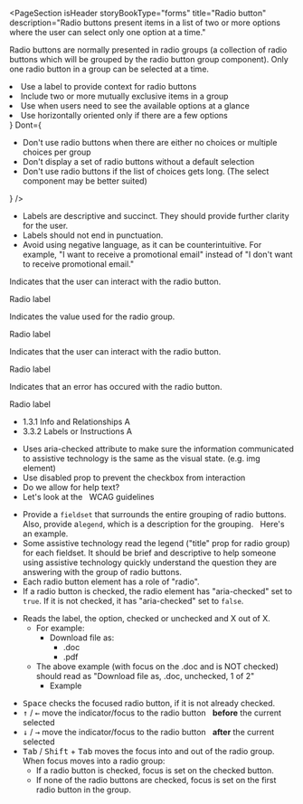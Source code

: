 
<PageSection
  isHeader
  storyBookType="forms"
  title="Radio button"
  description="Radio buttons present items in a list of two or more options where the user can select only one option at a time."
></PageSection>

<PageSection title="Usage">
  <p>
    Radio buttons are normally presented in radio groups (a collection of radio buttons which will
    be grouped by the radio button group component). Only one radio button in a group can be
    selected at a time.
  </p>
</PageSection>

<PageSection title="Best practices">
  <BestPractices
    Do={
      <ul>
        <li>Use a label to provide context for radio buttons</li>
        <li>Include two or more mutually exclusive items in a group</li>
        <li>Use when users need to see the available options at a glance</li>
        <li>Use horizontally oriented only if there are a few options</li>
      </ul>
    }
    Dont={
      <ul>
        <li>
          Don't use radio buttons when there are either no choices or multiple choices per group
        </li>
        <li>Don't display a set of radio buttons without a default selection</li>
        <li>
          Don't use radio buttons if the list of choices gets long. (The select component may be
          better suited)
        </li>
      </ul>
    }
  />
</PageSection>

<PageSection title="Content guidelines">
  <PageSection subSectionLevel={1} title="Labels">
    <ul>
      <li>
        Labels are descriptive and succinct. They should provide further clarity for the user.
      </li>
      <li>Labels should not end in punctuation.</li>
      <li>
        Avoid using negative language, as it can be counterintuitive. For example, "I want to
        receive a promotional email" instead of "I don't want to receive promotional email."
      </li>
    </ul>
  </PageSection>
</PageSection>

<PageSection title="States">
  <PageSection subSectionLevel={1} title="Default">
    <p>Indicates that the user can interact with the radio button.</p>
    <Canvas>
      <PharosRadioButton>
        <span slot="label">Radio label</span>
      </PharosRadioButton>
    </Canvas>
  </PageSection>
  <PageSection subSectionLevel={1} title="Checked">
    <p>Indicates the value used for the radio group.</p>
    <Canvas>
      <PharosRadioButton checked>
        <span slot="label">Radio label</span>
      </PharosRadioButton>
    </Canvas>
  </PageSection>
  <PageSection subSectionLevel={1} title="Disabled">
    <p>Indicates that the user can interact with the radio button.</p>
    <Canvas>
      <PharosRadioButton disabled>
        <span slot="label">Radio label</span>
      </PharosRadioButton>
    </Canvas>
  </PageSection>
  <PageSection subSectionLevel={1} title="Error">
    <p>Indicates that an error has occured with the radio button.</p>
    <Canvas>
      <PharosRadioButton
        required
        invalidated
        message="This field is required, please make a selection"
      >
        <span slot="label">Radio label</span>
      </PharosRadioButton>
    </Canvas>
  </PageSection>
</PageSection>

<PageSection title="Accessibility">
  <PageSection subSectionLevel={1} title="Relevant WCAG guidelines">
    <ul>
      <li>
        <PharosLink href="https://www.w3.org/WAI/WCAG21/Understanding/info-and-relationships.html">
          1.3.1 Info and Relationships A
        </PharosLink>
      </li>
      <li>
        <PharosLink href="https://www.w3.org/WAI/WCAG21/Understanding/labels-or-instructions">
          3.3.2 Labels or Instructions A
        </PharosLink>
      </li>
    </ul>
  </PageSection>
  <PageSection subSectionLevel={1} title="Importance">
    <ul>
      <li>
        Uses aria-checked attribute to make sure the information communicated to assistive
        technology is the same as the visual state. (e.g. img element)
      </li>
      <li>Use disabled prop to prevent the checkbox from interaction</li>
      <li>Do we allow for help text? </li>
      <li>
        Let's look at the &nbsp;
        <PharosLink href="https://www.w3.org/TR/wai-aria-practices-1.1/#radiobutton">
          WCAG guidelines
        </PharosLink>
      </li>
    </ul>
  </PageSection>
  <PageSection subSectionLevel={1} title="Code expectations">
    <ul>
      <li>
        Provide a <code>fieldset</code> that surrounds the entire grouping of radio buttons. Also,
        provide a<code>legend</code>, which is a description for the grouping. &nbsp;
        <PharosLink href="https://www.w3.org/TR/wai-aria-practices-1.1/#naming_with_legends">
          Here's an example.
        </PharosLink>
      </li>
      <li>
        Some assistive technology read the legend ("title" prop for radio group) for each fieldset.
        It should be brief and descriptive to help someone using assistive technology quickly
        understand the question they are answering with the group of radio buttons.
      </li>
      <li>Each radio button element has a role of "radio".</li>
      <li>
        If a radio button is checked, the radio element has "aria-checked" set to <code>true</code>.
        If it is not checked, it has "aria-checked" set to <code>false</code>.
      </li>
    </ul>
  </PageSection>
  <PageSection subSectionLevel={1} title="Expected actions">
    <PageSection subSectionLevel={2} title="Screen reader">
      <ul>
        <li>
          Reads the label, the option, checked or unchecked and X out of X.
          <ul>
            <li>
              For example:
              <ul>
                <li>
                  Download file as:
                  <ul>
                    <li>.doc</li>
                    <li> .pdf </li>
                  </ul>
                </li>
              </ul>
            </li>
            <li>
              The above example (with focus on the .doc and is NOT checked) should read as "Download
              file as, .doc, unchecked, 1 of 2"
              <ul>
                <li>
                  <PharosLink href="https://www.youtube.com/watch?v=X__fAJDyBjo">
                    Example
                  </PharosLink>
                </li>
              </ul>
            </li>
          </ul>
        </li>
      </ul>
    </PageSection>
    <PageSection subSectionLevel={2} title="Keyboard">
      <ul>
        <li>
          <kbd>Space</kbd> checks the focused radio button, if it is not already checked.
        </li>
        <li>
          <kbd>↑</kbd> / <kbd>←</kbd> move the indicator/focus to the radio button &nbsp;
          <strong>before</strong> the current selected
        </li>
        <li>
          <kbd>↓</kbd> / <kbd>→</kbd> move the indicator/focus to the radio button &nbsp;
          <strong>after</strong> the current selected
        </li>
        <li>
          <kbd>Tab</kbd> / <kbd>Shift</kbd> + <kbd>Tab</kbd> moves the focus into and out of the
          radio group. When focus moves into a radio group:
          <ul>
            <li>If a radio button is checked, focus is set on the checked button.</li>
            <li>
              If none of the radio buttons are checked, focus is set on the first radio button in
              the group.
            </li>
          </ul>
        </li>
      </ul>
    </PageSection>
  </PageSection>
</PageSection>
